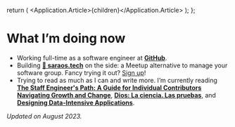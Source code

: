 
  return (
    <Application>
      <Application.Article>{children}</Application.Article>
    </Application>
  );
};

# What I’m doing now

- Working full-time as a software engineer at **[GitHub](https://github.com)**.
- Building **[💃 saraos.tech](https://saraos.tech)** on the side: a Meetup alternative to manage your software group.
  Fancy trying it out? [Sign up][saraos-signup]!
- Trying to read as much as I can and write more. I’m currently reading
  [**The Staff Engineer's Path: A Guide for Individual Contributors Navigating Growth and Change**](https://www.goodreads.com/book/show/61058107-the-staff-engineer-s-path),
  [**Dios: La ciencia. Las pruebas**](https://www.goodreads.com/book/show/184628221-dios---la-ciencia---las-pruebas),
  and [**Designing Data-Intensive Applications**](https://www.goodreads.com/en/book/show/23463279).

_Updated on August 2023._

[saraos-signup]: https://saraos.tech/signup?utm_campaign=try_saraos&utm_source=codecoolture&utm_medium=textlink
